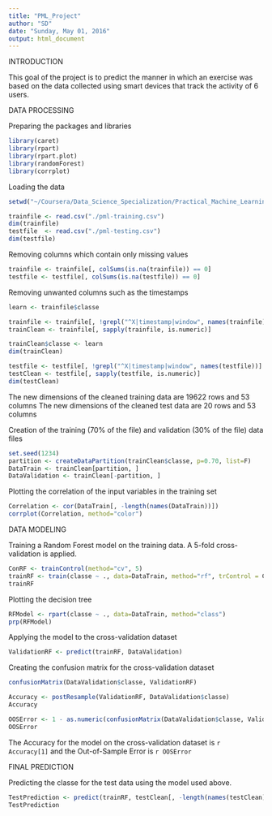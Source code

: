 ```yaml
---
title: "PML_Project"
author: "SD"
date: "Sunday, May 01, 2016"
output: html_document
---
```


INTRODUCTION

This goal of the project is to predict the manner in which an exercise was based on the data collected using smart devices that track the activity of 6 users.

DATA PROCESSING

Preparing the packages and libraries
```r
library(caret)
library(rpart)
library(rpart.plot)
library(randomForest)
library(corrplot)
```

Loading the data
```r
setwd("~/Coursera/Data_Science_Specialization/Practical_Machine_Learning/Assignment")

trainfile <- read.csv("./pml-training.csv")
dim(trainfile)
testfile  <- read.csv("./pml-testing.csv")
dim(testfile)
```

Removing columns which contain only missing values
```r
trainfile <- trainfile[, colSums(is.na(trainfile)) == 0] 
testfile <- testfile[, colSums(is.na(testfile)) == 0]
```

Removing unwanted columns such as the timestamps
```r
learn <- trainfile$classe

trainfile <- trainfile[, !grepl("^X|timestamp|window", names(trainfile))]
trainClean <- trainfile[, sapply(trainfile, is.numeric)]

trainClean$classe <- learn
dim(trainClean)

testfile <- testfile[, !grepl("^X|timestamp|window", names(testfile))]
testClean <- testfile[, sapply(testfile, is.numeric)]
dim(testClean)
```
The new dimensions of the cleaned training data are 19622 rows and 53 columns
The new dimensions of the cleaned test data are 20 rows and 53 columns

Creation of the training (70% of the file) and validation (30% of the file) data files
```r
set.seed(1234) 
partition <- createDataPartition(trainClean$classe, p=0.70, list=F)
DataTrain <- trainClean[partition, ]
DataValidation <- trainClean[-partition, ]
```

Plotting the correlation of the input variables in the training set
```r
Correlation <- cor(DataTrain[, -length(names(DataTrain))])
corrplot(Correlation, method="color")
```

DATA MODELING

Training a Random Forest model on the training data. A 5-fold cross-validation is applied.
```r
ConRF <- trainControl(method="cv", 5)
trainRF <- train(classe ~ ., data=DataTrain, method="rf", trControl = ConRF, ntree=250)
trainRF
```

Plotting the decision tree
```r
RFModel <- rpart(classe ~ ., data=DataTrain, method="class")
prp(RFModel)
```

Applying the model to the cross-validation dataset
```r
ValidationRF <- predict(trainRF, DataValidation)
```

Creating the confusion matrix for the cross-validation dataset
```r
confusionMatrix(DataValidation$classe, ValidationRF)

Accuracy <- postResample(ValidationRF, DataValidation$classe)
Accuracy

OOSError <- 1 - as.numeric(confusionMatrix(DataValidation$classe, ValidationRF)$overall[1])
OOSError
```
The Accuracy for the model on the cross-validation dataset is `r Accuracy[1]` and the Out-of-Sample Error is `r OOSError`

FINAL PREDICTION

Predicting the classe for the test data using the model used above.
```r
TestPrediction <- predict(trainRF, testClean[, -length(names(testClean))])
TestPrediction
```
